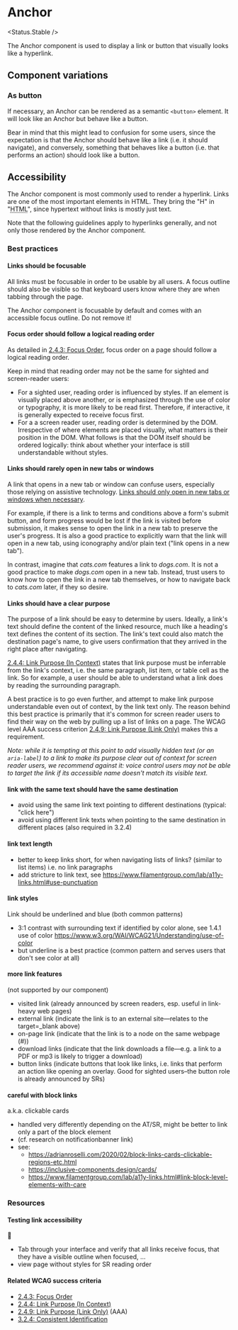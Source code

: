 
# Anchor

<Status.Stable />

The Anchor component is used to display a link or button that visually looks like a hyperlink.

<Story id="typography-anchor--as-link" />
<Props />

## Component variations

### As button

If necessary, an Anchor can be rendered as a semantic `<button>` element. It will look like an Anchor but behave like a button.

Bear in mind that this might lead to confusion for some users, since the expectation is that the Anchor should behave like a link (i.e. it should navigate), and conversely, something that behaves like a button (i.e. that performs an action) should look like a button.

<Story id="typography-anchor--as-button" />

## Accessibility

The Anchor component is most commonly used to render a hyperlink. Links are one of the most important elements in HTML. They bring the "H" in "<abbr title="HyperText Markup Language">HTML</abbr>", since hypertext without links is mostly just text.

Note that the following guidelines apply to hyperlinks generally, and not only those rendered by the Anchor component.

### Best practices

#### Links should be focusable

All links must be focusable in order to be usable by all users. A focus outline should also be visible so that keyboard users know where they are when tabbing through the page.

The Anchor component is focusable by default and comes with an accessible focus outline. Do not remove it!

#### Focus order should follow a logical reading order

As detailed in [2.4.3: Focus Order](https://www.w3.org/WAI/WCAG21/Understanding/focus-order), focus order on a page should follow a logical reading order.

Keep in mind that reading order may not be the same for sighted and screen-reader users:

- For a sighted user, reading order is influenced by styles. If an element is visually placed above another, or is emphasized through the use of color or typography, it is more likely to be read first. Therefore, if interactive, it is generally expected to receive focus first.
- For a a screen reader user, reading order is determined by the DOM. Irrespective of where elements are placed visually, what matters is their position in the DOM. What follows is that the DOM itself should be ordered logically: think about whether your interface is still understandable without styles.

#### Links should rarely open in new tabs or windows

A link that opens in a new tab or window can confuse users, especially those relying on assistive technology. [Links should only open in new tabs or windows when necessary](https://www.w3.org/WAI/WCAG21/Techniques/general/G200).

For example, if there is a link to terms and conditions above a form's submit button, and form progress would be lost if the link is visited before submission, it makes sense to open the link in a new tab to preserve the user's progress. It is also a good practice to explicitly warn that the link will open in a new tab, using iconography and/or plain text ("link opens in a new tab").

In contrast, imagine that _cats.com_ features a link to _dogs.com_. It is not a good practice to make _dogs.com_ open in a new tab. Instead, trust users to know how to open the link in a new tab themselves, or how to navigate back to _cats.com_ later, if they so desire.

#### Links should have a clear purpose

The purpose of a link should be easy to determine by users. Ideally, a link's text should define the content of the linked resource, much like a heading's text defines the content of its section. The link's text could also match the destination page's name, to give users confirmation that they arrived in the right place after navigating.

[2.4.4: Link Purpose (In Context)](https://www.w3.org/WAI/WCAG21/Understanding/link-purpose-in-context.html) states that link purpose must be inferrable from the link's context, i.e. the same paragraph, list item, or table cell as the link. So for example, a user should be able to understand what a link does by reading the surrounding paragraph.

A best practice is to go even further, and attempt to make link purpose understandable even out of context, by the link text only. The reason behind this best practice is primarily that it's common for screen reader users to find their way on the web by pulling up a list of links on a page. The WCAG level AAA success criterion [2.4.9: Link Purpose (Link Only)](https://www.w3.org/WAI/WCAG21/Understanding/link-purpose-link-only) makes this a requirement.

_Note: while it is tempting at this point to add visually hidden text (or an `aria-label`) to a link to make its purpose clear out of context for screen reader users, we recommend against it: voice control users may not be able to target the link if its accessible name doesn't match its visible text._

#### link with the same text should have the same destination

- avoid using the same link text pointing to different destinations (typical: "click here")
- avoid using different link texts when pointing to the same destination in different places (also required in 3.2.4)

#### link text length

- better to keep links short, for when navigating lists of links? (similar to list items) i.e. no link paragraphs
- add stricture to link text, see https://www.filamentgroup.com/lab/a11y-links.html#use-punctuation

#### link styles

Link should be underlined and blue (both common patterns)

- 3:1 contrast with surrounding text if identified by color alone, see 1.4.1 use of color https://www.w3.org/WAI/WCAG21/Understanding/use-of-color
- but underline is a best practice (common pattern and serves users that don't see color at all)

#### more link features

(not supported by our component)

- visited link (already announced by screen readers, esp. useful in link-heavy web pages)
- external link (indicate the link is to an external site—relates to the target=\_blank above)
- on-page link (indicate that the link is to a node on the same webpage (#))
- download links (indicate that the link downloads a file—e.g. a link to a PDF or mp3 is likely to trigger a download)
- button links (indicate buttons that look like links, i.e. links that perform an action like opening an overlay. Good for sighted users–the button role is already announced by SRs)

#### careful with block links

a.k.a. clickable cards

- handled very differently depending on the AT/SR, might be better to link only a part of the block element
- (cf. research on notificationbanner link)
- see:
  - https://adrianroselli.com/2020/02/block-links-cards-clickable-regions-etc.html
  - https://inclusive-components.design/cards/
  - https://www.filamentgroup.com/lab/a11y-links.html#link-block-level-elements-with-care

### Resources

#### Testing link accessibility

🚧

- Tab through your interface and verify that all links receive focus, that they have a visible outline when focused, ...
- view page without styles for SR reading order

#### Related WCAG success criteria

- [2.4.3: Focus Order](https://www.w3.org/WAI/WCAG21/Understanding/focus-order)
- [2.4.4: Link Purpose (In Context)](https://www.w3.org/WAI/WCAG21/Understanding/link-purpose-in-context.html)
- [2.4.9: Link Purpose (Link Only)](https://www.w3.org/WAI/WCAG21/Understanding/link-purpose-link-only) (AAA)
- [3.2.4: Consistent Identification](https://www.w3.org/WAI/WCAG21/Understanding/consistent-identification)
